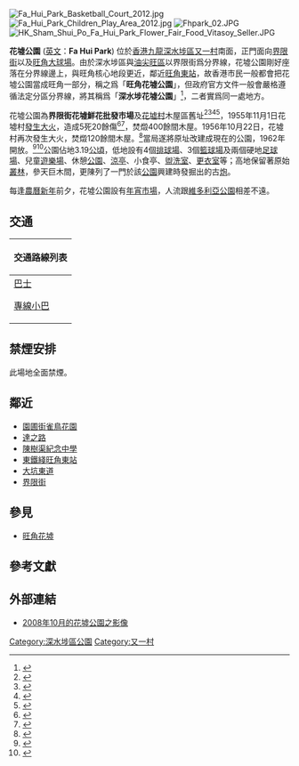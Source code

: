 {{coord|22|19|37.59|N|114|10|24.15|E|display=title}}
[[File:Fa_Hui_Park_Basketball_Court_2012.jpg|thumb]]
[[File:Fa_Hui_Park_Children_Play_Area_2012.jpg|thumb]]
[[File:Fhpark_02.JPG|thumb]]
[[File:HK_Sham_Shui_Po_Fa_Hui_Park_Flower_Fair_Food_Vitasoy_Seller.JPG|thumb]]

'''花墟公園''' ([[英文|英文]]：'''Fa Hui Park''') 位於[[香港|香港]][[九龍|九龍]][[深水埗區|深水埗區]][[又一村|又一村]]南面，正門面向[[界限街|界限街]]以及[[旺角大球場|旺角大球場]]。由於深水埗區與[[油尖旺區|油尖旺區]]以界限街爲分界線，花墟公園剛好座落在分界線邊上，與旺角核心地段更近，鄰近[[旺角東站|旺角東站]]，故香港市民一般都會把花墟公園當成旺角一部分，稱之爲「'''旺角花墟公園'''」，但政府官方文件一般會嚴格遵循法定分區分界線，將其稱爲「'''深水埗花墟公園'''」<ref>{{Cite web |url=http://www.fehd.gov.hk/tc_chi/events/lnyf2018/index.html |title=食物環境衞生署公告：2018年農曆年宵市場攤位競投 |accessdate=2017-11-08 |archive-date=2017-11-07 |archive-url=https://web.archive.org/web/20171107221725/http://www.fehd.gov.hk/tc_chi/events/lnyf2018/index.html |dead-url=yes }}</ref>，二者實爲同一處地方。

花墟公園為'''界限街花墟鮮花批發市場'''及[[花墟村|花墟村]]木屋區舊址<ref>{{Cite web|title=九龍賣花墟素描|url=https://mmis.hkpl.gov.hk/coverpage/-/coverpage/view?_coverpage_WAR_mmisportalportlet_hsf=%E8%8A%B1%E5%A2%9F&p_r_p_-1078056564_c=QF757YsWv5/H7zGe/KF+FLkyYqLkBoFd&_coverpage_WAR_mmisportalportlet_o=0&_coverpage_WAR_mmisportalportlet_actual_q=(%20(%20allTermsMandatory:(true)%20OR+all_dc.title:(%E8%8A%B1%E5%A2%9F)%20OR+all_dc.creator:(%E8%8A%B1%E5%A2%9F)%20OR+all_dc.contributor:(%E8%8A%B1%E5%A2%9F)%20OR+all_dc.subject:(%E8%8A%B1%E5%A2%9F)%20OR+fulltext:(%E8%8A%B1%E5%A2%9F)%20OR+all_dc.description:(%E8%8A%B1%E5%A2%9F)%20)%20)&_coverpage_WAR_mmisportalportlet_sort_field=dc.publicationdate_bsort&_coverpage_WAR_mmisportalportlet_sort_order=asc|access-date=2022-03-24|author=工商晚報|date=1935-11-14|work=mmis.hkpl.gov.hk}}</ref><ref>{{Cite web|title=市政衛生局取締花墟花販|url=https://mmis.hkpl.gov.hk/coverpage/-/coverpage/view?_coverpage_WAR_mmisportalportlet_hsf=%E8%8A%B1%E5%A2%9F&p_r_p_-1078056564_c=QF757YsWv58JCjtBMMIqooPmuVb9OWnO&_coverpage_WAR_mmisportalportlet_o=2&_coverpage_WAR_mmisportalportlet_actual_q=(%20(%20allTermsMandatory:(true)%20OR+all_dc.title:(%E8%8A%B1%E5%A2%9F)%20OR+all_dc.creator:(%E8%8A%B1%E5%A2%9F)%20OR+all_dc.contributor:(%E8%8A%B1%E5%A2%9F)%20OR+all_dc.subject:(%E8%8A%B1%E5%A2%9F)%20OR+fulltext:(%E8%8A%B1%E5%A2%9F)%20OR+all_dc.description:(%E8%8A%B1%E5%A2%9F)%20)%20)&_coverpage_WAR_mmisportalportlet_sort_field=dc.publicationdate_bsort&_coverpage_WAR_mmisportalportlet_sort_order=asc|access-date=2022-03-24|author=天光報|date=1937-01-07|work=mmis.hkpl.gov.hk}}</ref><ref>{{Cite web|title=九龍旺角花墟 當局勒令花販領牌|url=https://mmis.hkpl.gov.hk/coverpage/-/coverpage/view?_coverpage_WAR_mmisportalportlet_hsf=%E8%8A%B1%E5%A2%9F&p_r_p_-1078056564_c=QF757YsWv58KKVLdGzsErVUiaBqZ8YD7&_coverpage_WAR_mmisportalportlet_o=3&_coverpage_WAR_mmisportalportlet_actual_q=(%20(%20allTermsMandatory:(true)%20OR+all_dc.title:(%E8%8A%B1%E5%A2%9F)%20OR+all_dc.creator:(%E8%8A%B1%E5%A2%9F)%20OR+all_dc.contributor:(%E8%8A%B1%E5%A2%9F)%20OR+all_dc.subject:(%E8%8A%B1%E5%A2%9F)%20OR+fulltext:(%E8%8A%B1%E5%A2%9F)%20OR+all_dc.description:(%E8%8A%B1%E5%A2%9F)%20)%20)&_coverpage_WAR_mmisportalportlet_sort_field=dc.publicationdate_bsort&_coverpage_WAR_mmisportalportlet_sort_order=asc|access-date=2022-03-24|author=香港工商日報|date=1937-01-07|work=mmis.hkpl.gov.hk}}</ref><ref>{{Cite web|title=花墟花販須領牌照由下星期一起|url=https://mmis.hkpl.gov.hk/coverpage/-/coverpage/view?_coverpage_WAR_mmisportalportlet_hsf=%E8%8A%B1%E5%A2%9F&p_r_p_-1078056564_c=QF757YsWv58JCjtBMMIqopfMbMHqB1ft&_coverpage_WAR_mmisportalportlet_o=6&_coverpage_WAR_mmisportalportlet_actual_q=(%20(%20allTermsMandatory:(true)%20OR+all_dc.title:(%E8%8A%B1%E5%A2%9F)%20OR+all_dc.creator:(%E8%8A%B1%E5%A2%9F)%20OR+all_dc.contributor:(%E8%8A%B1%E5%A2%9F)%20OR+all_dc.subject:(%E8%8A%B1%E5%A2%9F)%20OR+fulltext:(%E8%8A%B1%E5%A2%9F)%20OR+all_dc.description:(%E8%8A%B1%E5%A2%9F)%20)%20)&_coverpage_WAR_mmisportalportlet_sort_field=dc.publicationdate_bsort&_coverpage_WAR_mmisportalportlet_sort_order=asc|access-date=2022-03-24|author=天光報|date=1938-02-12|work=mmis.hkpl.gov.hk}}</ref>，1955年11月1日花墟村[[花墟村木屋區大火|發生大火]]，造成5死20餘傷<ref>{{zh-hant}}{{cite news | title=界限街花墟村昨午大火 焚燬木屋四百餘間 四人喪生傷二十餘人 登記災民已六千三百餘 社會居趕正辦善後救濟 |publisher=[[工商日報|工商日報]]第五頁 |date=1955年11月2日 }}</ref><ref>{{zh-hant}}{{cite news | title=秋風夜掃花墟村 災民冒寒露宿街頭 登記人數昨日增至六千八百餘 災場已封閉昨又檢獲女屍一具 |publisher=[[大公報|大公報]]第四版 |date=1955年11月3日 }}</ref>，焚燬400餘間木屋。1956年10月22日，花墟村再次發生大火，焚燬120餘間木屋。<ref>{{Cite web|title=兩木屋區發生大火焚屋百餘 災民兩千 花墟村火勢猛烈 傷者二十餘人 一產婦剛臨盆抱嬰兒倉皇逃命|url=https://mmis.hkpl.gov.hk/coverpage/-/coverpage/view?_coverpage_WAR_mmisportalportlet_hsf=%E8%8A%B1%E5%A2%9F%E6%9D%91&p_r_p_-1078056564_c=QF757YsWv59H/uxqfBwEJMXCEI2lsug4&_coverpage_WAR_mmisportalportlet_o=11&_coverpage_WAR_mmisportalportlet_actual_q=(%20(%20allTermsMandatory:(true)%20OR+all_dc.title:(%E8%8A%B1%E5%A2%9F%E6%9D%91)%20OR+all_dc.creator:(%E8%8A%B1%E5%A2%9F%E6%9D%91)%20OR+all_dc.contributor:(%E8%8A%B1%E5%A2%9F%E6%9D%91)%20OR+all_dc.subject:(%E8%8A%B1%E5%A2%9F%E6%9D%91)%20OR+fulltext:(%E8%8A%B1%E5%A2%9F%E6%9D%91)%20OR+all_dc.description:(%E8%8A%B1%E5%A2%9F%E6%9D%91)%20)%20)&_coverpage_WAR_mmisportalportlet_sort_field=dc.publicationdate_bsort&_coverpage_WAR_mmisportalportlet_sort_order=desc|access-date=2022-03-24|author=大公報|date=1956-10-23|work=mmis.hkpl.gov.hk}}</ref>當局遂將原址改建成現在的公園，1962年開放。<ref>{{Cite web|title=僅次於維多利亞公園花墟公園正在興築 九龍居民明年將有個較好去處|url=https://mmis.hkpl.gov.hk/coverpage/-/coverpage/view?_coverpage_WAR_mmisportalportlet_hsf=%E8%8A%B1%E5%A2%9F%E5%85%AC%E5%9C%92&p_r_p_-1078056564_c=QF757YsWv59H/uxqfBwEJDsCo3hYGFp6&_coverpage_WAR_mmisportalportlet_o=1&_coverpage_WAR_mmisportalportlet_actual_q=(%20(%20allTermsMandatory:(true)%20OR+all_dc.title:(%E8%8A%B1%E5%A2%9F%E5%85%AC%E5%9C%92)%20OR+all_dc.creator:(%E8%8A%B1%E5%A2%9F%E5%85%AC%E5%9C%92)%20OR+all_dc.contributor:(%E8%8A%B1%E5%A2%9F%E5%85%AC%E5%9C%92)%20OR+all_dc.subject:(%E8%8A%B1%E5%A2%9F%E5%85%AC%E5%9C%92)%20OR+fulltext:(%E8%8A%B1%E5%A2%9F%E5%85%AC%E5%9C%92)%20OR+all_dc.description:(%E8%8A%B1%E5%A2%9F%E5%85%AC%E5%9C%92)%20)%20)&_coverpage_WAR_mmisportalportlet_sort_field=dc.publicationdate_bsort&_coverpage_WAR_mmisportalportlet_sort_order=asc|access-date=2022-03-24|author=大公報|date=1961-04-12|work=mmis.hkpl.gov.hk}}</ref><ref>{{Cite web|title=花墟公園下月開放|url=https://mmis.hkpl.gov.hk/coverpage/-/coverpage/view?_coverpage_WAR_mmisportalportlet_hsf=%E8%8A%B1%E5%A2%9F%E5%85%AC%E5%9C%92&p_r_p_-1078056564_c=QF757YsWv5/H7zGe/KF+FKgA88ezF0O9&_coverpage_WAR_mmisportalportlet_o=4&_coverpage_WAR_mmisportalportlet_actual_q=(%20(%20allTermsMandatory:(true)%20OR+all_dc.title:(%E8%8A%B1%E5%A2%9F%E5%85%AC%E5%9C%92)%20OR+all_dc.creator:(%E8%8A%B1%E5%A2%9F%E5%85%AC%E5%9C%92)%20OR+all_dc.contributor:(%E8%8A%B1%E5%A2%9F%E5%85%AC%E5%9C%92)%20OR+all_dc.subject:(%E8%8A%B1%E5%A2%9F%E5%85%AC%E5%9C%92)%20OR+fulltext:(%E8%8A%B1%E5%A2%9F%E5%85%AC%E5%9C%92)%20OR+all_dc.description:(%E8%8A%B1%E5%A2%9F%E5%85%AC%E5%9C%92)%20)%20)&_coverpage_WAR_mmisportalportlet_sort_field=dc.publicationdate_bsort&_coverpage_WAR_mmisportalportlet_sort_order=asc|access-date=2022-03-24|author=工商晚報|date=1962-06-03|work=mmis.hkpl.gov.hk}}</ref>公園佔地3.19[[公頃|公頃]]，低地設有4個[[排球場|排球場]]、3個[[籃球場|籃球場]]及兩個硬地[[足球場|足球場]]、兒童[[遊樂場|遊樂場]]、休憩[[公園|公園]]、[[涼亭|涼亭]]、小食亭、[[盥洗室|盥洗室]]、[[更衣室|更衣室]]等；高地保留著原始[[叢林|叢林]]，參天巨木間，更陳列了一門於該[[公園|公園]]興建時發掘出的古[[炮|炮]]。

每逢[[農曆新年|農曆新年]]前夕，花墟公園設有[[香港年宵市場|年宵市場]]，人流跟[[維多利亞公園|維多利亞公園]]相差不遠。

==交通==
{| class="mw-collapsible mw-collapsed wikitable" style="background:white; margin: 0 auto; width: auto;" 
! 交通路線列表
|-
|
;[[香港巴士|巴士]]
{{九龍新界巴士簡單列表|1|1A|2D|3C|6D|12A|20A|24|27|42|81S|87D|95|203C|281A|N216}}
{{過海隧道巴士簡單列表|104|113}}
;[[香港小巴|專線小巴]]
{{九龍專線小巴簡單列表|17M|25M|70}}
|}

==禁煙安排==
此場地全面禁煙。

== 鄰近 ==
* [[園圃街雀鳥花園|園圃街雀鳥花園]]
* [[達之路|達之路]]
* [[陳樹渠紀念中學|陳樹渠紀念中學]]
* [[東鐵綫|東鐵綫]][[旺角東站|旺角東站]]
* [[大坑東道|大坑東道]]
* [[界限街|界限街]]

==參見==
*[[旺角花墟|旺角花墟]]

==參考文獻==
{{reflist}}

==外部連結==
{{commonscat|Fa Hui Park}}
* [http://uk.youtube.com/watch?v=h20ID21fedQ 2008年10月的花墟公園之影像]

{{香港公園}}


[[Category:深水埗區公園|Category:深水埗區公園]]
[[Category:又一村|Category:又一村]]